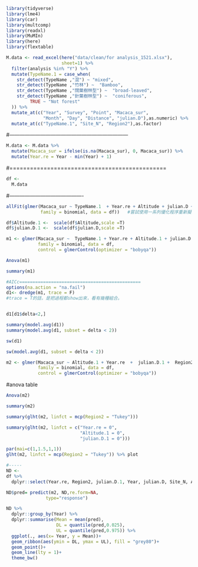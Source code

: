 
```r
library(tidyverse)
library(lme4)
library(car)
library(multcomp)
library(readxl)
library(MuMIn)
library(here)
library(flextable)
```


```r

M.data <- read_excel(here("data/clean/for analysis_1521.xlsx"),
                     sheet=1) %>% 
  filter(analysis %in% "Y") %>% 
  mutate(TypeName.1 = case_when(
    str_detect(TypeName ,"混") ~ "mixed",
    str_detect(TypeName ,"竹林") ~  "Bamboo",
    str_detect(TypeName ,"闊葉樹林型") ~  "broad-leaved",
    str_detect(TypeName ,"針葉樹林型") ~  "coniferous",
         TRUE ~ "Not forest"
  )) %>% 
  mutate_at(c("Year", "Survey", "Point", "Macaca_sur",
              "Month", "Day", "Distance", "julian.D"),as.numeric) %>% 
  mutate_at(c("TypeName.1", "Site_N", "Region2"),as.factor)   


```

#---------------------------------------------------------------------


```r
M.data <- M.data %>% 
  mutate(Macaca_sur = ifelse(is.na(Macaca_sur), 0, Macaca_sur)) %>% 
  mutate(Year.re = Year - min(Year) + 1)

```


#==============================================

```r
df <- 
  M.data 
```

#-------------------------------------------
```r
allFit(glmer(Macaca_sur ~ TypeName.1  + Year.re + Altitude + julian.D +  Region2 + (1|Site_N), 
             family = binomial, data = df))   #嘗試使用一系列優化程序重新擬合glmer模型


```

```r
df$Altitude.1 <-  scale(df$Altitude,scale =T)
df$julian.D.1 <-  scale(df$julian.D,scale =T)
```


```r
m1 <- glmer(Macaca_sur ~  TypeName.1 + Year.re + Altitude.1 + julian.D.1 +  Region2 + (1|Site_N), 
            family = binomial, data = df,
            control = glmerControl(optimizer = "bobyqa"))
```


```r
Anova(m1)


```


```r
summary(m1)


```

```r
#AICc==============================================
options(na.action = "na.fail")
d1<- dredge(m1, trace = F)  
#trace = T的話，是把過程都show出來，看有幾種組合。


d1[d1$delta<2,]

```


```r
summary(model.avg(d1))
summary(model.avg(d1, subset = delta < 2))
```



```r
sw(d1)
```


```r
sw(model.avg(d1, subset = delta < 2))

```

```r

m2 <- glmer(Macaca_sur ~ Altitude.1 + Year.re  +  julian.D.1 +  Region2 + (1|Site_N), 
            family = binomial, data = df,
            control = glmerControl(optimizer = "bobyqa"))
```

#anova table

```r
Anova(m2)
```


```r
summary(m2)
```


```r
summary(glht(m2, linfct = mcp(Region2 = "Tukey")))
```


```r
summary(glht(m2, linfct = c("Year.re = 0",
                            "Altitude.1 = 0",
                            "julian.D.1 = 0")))
```


```r
par(mai=c(1,1.5,1,1))
glht(m2, linfct = mcp(Region2 = "Tukey")) %>% plot
```


```r
#-----
ND <- 
df %>% 
  dplyr::select(Year.re, Region2, julian.D.1, Year, julian.D, Site_N, Altitude.1, Altitude) 

ND$pred= predict(m2, ND,re.form=NA,
               type="response")

ND %>% 
  dplyr::group_by(Year) %>% 
  dplyr::summarise(Mean = mean(pred), 
                   DL = quantile(pred,0.025),
                   UL = quantile(pred,0.975)) %>% 
  ggplot(., aes(x= Year, y = Mean))+
  geom_ribbon(aes(ymin = DL, ymax = UL), fill = "grey80")+
  geom_point()+
  geom_line(lty = 1)+
  theme_bw()
  






```
